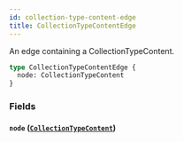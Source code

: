 ```yaml
---
id: collection-type-content-edge
title: CollectionTypeContentEdge
---
```



An edge containing a CollectionTypeContent.


```graphql
type CollectionTypeContentEdge {
  node: CollectionTypeContent
}
```


### Fields

#### `node` ([`CollectionTypeContent`](/developers/demandhq-apis/demand-api/graphql/reference/objects/collection-type-content))






